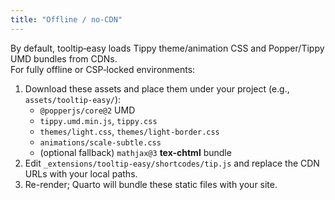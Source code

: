 ```yaml
---
title: "Offline / no‑CDN"
---
```


By default, tooltip‑easy loads Tippy theme/animation CSS and Popper/Tippy UMD bundles from CDNs.  
For fully offline or CSP‑locked environments:

1. Download these assets and place them under your project (e.g., `assets/tooltip-easy/`):
   - `@popperjs/core@2` UMD
   - `tippy.umd.min.js`, `tippy.css`
   - `themes/light.css`, `themes/light-border.css`
   - `animations/scale-subtle.css`
   - (optional fallback) `mathjax@3` **tex-chtml** bundle

2. Edit `_extensions/tooltip-easy/shortcodes/tip.js` and replace the CDN URLs with your local paths.
3. Re-render; Quarto will bundle these static files with your site.
